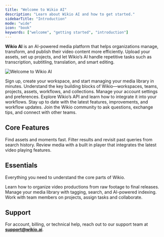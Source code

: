 ```yaml
---
title: "Welcome to Wikio AI"
description: "Learn about Wikio AI and how to get started."
sidebarTitle: "Introduction"
mode: "wide"
icon: "book"
keywords: ["welcome", "getting started", "introduction"]
---
```



**Wikio AI** is an AI-powered media platform that helps organizations manage, transform, and publish their video content more efficiently. Upload your assets, set up projects, and let Wikio’s AI handle repetitive tasks such as transcription, subtitling, translation, and smart editing.

![Welcome to Wikio AI](/images/welcome.png)

<Columns cols={3}>
  <Card title="Get started" icon="play" href="/welcome/start-guide">
    Sign up, create your workspace, and start managing your media library in minutes.
  </Card>
  <Card title="Concepts" icon="lightbulb" href="/welcome/concepts">
    Understand the key building blocks of Wikio—workspaces, teams, projects, assets, workflows, and collections.
  </Card>
  <Card title="Account" icon="user" href="/account/profile">
    Manage your account settings and preferences.
  </Card>
  <Card title="Workspace" icon="building" href="/admin/workspace">
    Explore Wikio’s API and learn how to integrate it into your workflows.
  </Card>
  <Card title="Changelog" icon="file-code" href="/changelog">
    Stay up to date with the latest features, improvements, and workflow updates.
  </Card>
  <Card title="Community" icon="users" href="about/community">
    Join the Wikio community to ask questions, exchange tips, and connect with other teams.
  </Card>
</Columns>

## Core Features

<Columns cols={2}>
  <Card title="Search" icon="magnifying-glass" href="/features/search">
    Find assets and moments fast. Filter results and revisit past queries from search history.
  </Card>
  <Card title="Video Player" icon="youtube" href="/features/video-player">
    Review media with a built in player that integrates the latest video playing features.
  </Card>
</Columns>

## Essentials

Everything you need to understand the core parts of Wikio.

<Columns cols={3}>
  <Card title="Projects" icon="folder" href="/concepts/projects">
    Learn how to organize video productions from raw footage to final releases.
  </Card>
  <Card title="Assets" icon="film" href="/concepts/assets">
    Manage your media library with tagging, search, and AI-powered indexing.
  </Card>
  <Card title="Members" icon="users" href="/concepts/members">
    Work with team members on projects, assign tasks and collaborate.
  </Card>
</Columns>


## Support

For account, billing, or technical help, reach out to our support team at [**support@wikio.ai**](mailto:support@wikio.ai).